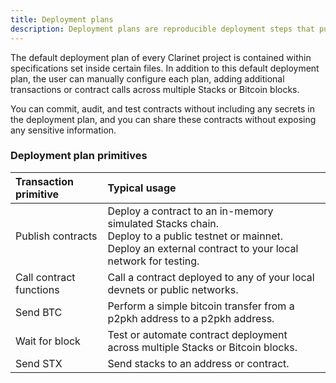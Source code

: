```yaml
---
title: Deployment plans
description: Deployment plans are reproducible deployment steps that publish a collection of on-chain transactions and one or more contracts to a network.
---
```


The default deployment plan of every Clarinet project is contained within specifications set inside certain files. In addition to this default deployment plan, the user can manually configure each plan, adding additional transactions or contract calls across multiple Stacks or Bitcoin blocks.

You can commit, audit, and test contracts without including any secrets in the deployment plan, and you can share these contracts without exposing any sensitive information.

### Deployment plan primitives

| Transaction primitive   | Typical usage                                                                                                                                                                                                               |
| :----------------------- | :--------------------------------------------------------------------------------------------------------------------------------------------------------------------------------------------------------------------------- |
| Publish contracts       | Deploy a contract to an in-memory simulated Stacks chain. <br /> Deploy to a public testnet or mainnet. <br /> Deploy an external contract to your local network for testing. |
| Call contract functions | Call a contract deployed to any of your local devnets or public networks.                                                                                                                                                  |
| Send BTC                | Perform a simple bitcoin transfer from a p2pkh address to a p2pkh address.                                                                                                                       |
| Wait for block          | Test or automate contract deployment across multiple Stacks or Bitcoin blocks.                                                                                                                                             |
| Send STX                | Send stacks to an address or contract.                                                                                                                                                                                     |
